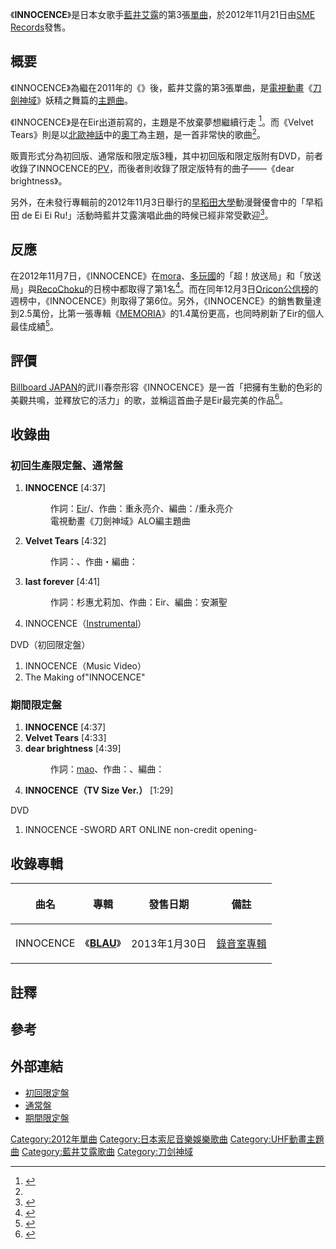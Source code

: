 {{noteTA
|G1=SAO
}}{{Infobox single 
| Name            = INNOCENCE
| Artist          = [[藍井艾露|藍井艾露]]
| Album           = [[BLAU|BLAU]]
| Cover           = INNOCENCE (A Album).jpg
| Caption         = 通常版封面 
| A-side          = 
| B-side          = Velvet Tears<br/>last forever（初回版/通常版）<br/>dear brightness（限定版）
| Released        = 2012年11月21日
| Format          = [[單曲|單曲]]
| Recorded        = 
| Genre           = [[日本流行音樂|日本流行音樂]]、[[動畫歌曲|動畫歌曲]]
| Length          = 4分37秒
| Label           = [[SME_Records|SME Records]]
| Writer          = [[藍井艾露|Eir]]（作詞）<br/>{{link-ja|重永亮介|重永亮介}}（作詞/作曲）
| Producer = 
| Chart position  = * 週榜第6位<small>（[[Oricon公信榜|Oricon]]）</small>
* 2012年12月份月榜第18位<small>（Oricon）</small>
* 第8位<small>（[[Billboard_JAPAN_HOT_100|Billboard JAPAN HOT 100]]） </small>
* 第5位<small>（[[Billboard_JAPAN|Billboard JAPAN Hot Singles Sales]]）</small>
* 第3位<small>（Billboard JAPAN Hot Animation）</small>
* 第63位<small>（Billboard JAPAN Hot Top Airplay）</small>
* 第6位<small>（[[COUNT_DOWN_TV|COUNT DOWN TV]]）</small>
* 登場次數2次<small>（CDTV）</small>
* 第6位<small>（{{link-ja|SoundScan Japan|サウンドスキャンジャパン}}）</small>
** <small>（[[mora|mora]]）</small>
** <small>（[[多玩國|超！放送局]]）</small>
** <small>（[[RecoChoku|RecoChoku]]）</small>
| Certification  = 
| Last single    = [[AURORA_(歌曲)|AURORA]]<br/>（2012年）
| This single    = '''INNOCENCE'''<br/>（2012年）
| Next single    = [[コバルト・スカイ|コバルト・スカイ]]<br/>（2013年）
}}
《'''INNOCENCE'''》是日本女歌手[[藍井艾露|藍井艾露]]的第3張[[單曲|單曲]]，於2012年11月21日由[[SME_Records|SME Records]]發售。

== 概要 ==
《INNOCENCE》為繼在2011年的《{{link-ja|AURORA|AURORA (藍井エイルの曲)}}》後，藍井艾露的第3張單曲，是[[電視動畫|電視動畫]]《[[刀劍神域_(動畫)|刀劍神域]]》妖精之舞篇的[[主題曲|主題曲]]。

《INNOCENCE》是在Eir{{註|Eir為藍井艾露的別名。}}出道前寫的，主題是不放棄夢想繼續行走<!---また、サビの部分は「突き抜けるイメージ」で歌ったという ---><ref name="music">{{Cite interview|date=2012-11|subject=藍井エイル|url=http://www.music-ups.jp/interview/99/17.php|title=music UP's 藍井エイル インタビュー|program=music UP's|accessdate=2012-11-21|archiveurl=https://web.archive.org/web/20121217030137/http://www.music-ups.jp/interview/99/17.php|archivedate=2012-12-17|deadurl=yes}}</ref>。而《Velvet Tears》則是以[[北歐神話|北歐神話]]中的[[奧丁|奧丁]]為主題，是一首非常快的歌曲<ref name="music"/>。

販賣形式分為初回版、通常版和限定版3種，其中初回版和限定版附有DVD，前者收錄了INNOCENCE的[[音樂影片|PV]]，而後者則收錄了限定版特有的曲子——《dear brightness》。

另外，在未發行專輯前的2012年11月3日舉行的[[早稻田大學|早稻田大學]]動漫聲優會中的「早稻田 de Ei Ei Ru!」活動時藍井艾露演唱此曲的時候已經非常受歡迎<ref>{{Cite web|date=2012-07-23|url=http://www.lisani.jp/2012/11/04/16382|title=藍井エイルが、自身初となる大学祭イベントにて『ソードアート・オンライン』OPほかを熱唱!|work=[[リスアニ!|リスアニ!]]|author=|publisher={{link-ja|エムオン・エンタテインメント|エムオン・エンタテインメント}}|7=|accessdate=2012-11-21|deadurl=yes|archiveurl=https://archive.is/20130501135606/http://www.lisani.jp/2012/11/04/16382|archivedate=2013-05-01}}</ref>。

== 反應 ==
在2012年11月7日，《INNOCENCE》在[[mora|mora]]、[[多玩國|多玩國]]的「超！放送局」和「放送局」與[[RecoChoku|RecoChoku]]的日榜中都取得了第1名<ref>{{Cite web|date=2012-11-04|url=http://www.barks.jp/news/?id=1000084543|title=藍井エイル、新曲「INNOCENCE」が配信チャート4冠達成|work={{link-ja|BARKS|BARKS}}|author=|publisher={{link-ja|グローバル・プラス|グローバル・プラス}}|accessdate=2012-11-21|archive-date=2013-03-11|archive-url=https://web.archive.org/web/20130311052918/http://www.barks.jp/news/?id=1000084543|dead-url=no}}</ref>。而在同年12月3日[[Oricon公信榜|Oricon公信榜]]的週榜中，《INNOCENCE》則取得了第6位。另外，《INNOCENCE》的銷售數量達到2.5萬份，比第一張專輯《[[MEMORIA|MEMORIA]]》的1.4萬份更高，也同時刷新了Eir的個人最佳成績<ref>{{Cite web|date=2012-11-27|url=http://listen.jp/store/musicnews_42082_all.htm|title=藍井エイル、3rdシングル「INNOCENCE」で自己最高記録を更新!|work=|author=|publisher={{link-ja|リッスンジャパン|リッスンジャパン}}|accessdate=2012-01-25|deadurl=yes|archiveurl=https://archive.is/20130501125117/http://listen.jp/store/musicnews_42082_all.htm|archivedate=2013-05-01}}</ref>。

== 評價 ==
[[Billboard_JAPAN|Billboard JAPAN]]的武川春奈形容《INNOCENCE》是一首「把擁有生動的色彩的美觀共鳴，並釋放它的活力」的歌，並稱這首曲子是Eir最完美的作品<ref>{{Cite web|date=2012-07-23|url=http://www.billboard-japan.com/hs_discs/detail/529|title=藍井エイル 各チャート1位のアニメOPテーマ|work=Billboard JAPAN|author=|publisher={{link-ja|阪神コンテンツリンク|阪神コンテンツリンク}}|accessdate=2012-11-21|deadurl=yes|archiveurl=https://web.archive.org/web/20121129012527/http://www.billboard-japan.com/hs_discs/detail/529|archivedate=2012-11-29}}</ref>。

== 收錄曲 ==
=== 初回生產限定盤、通常盤 ===
# '''INNOCENCE''' [4:37]
#: 作詞：[[藍井艾露|Eir]]/{{link-ja|重永亮介|重永亮介}}、作曲：重永亮介、編曲：{{link-ja|下川佳代|下川佳代}}/重永亮介 
#: 電視動畫《刀劍神域》ALO編主題曲
# '''Velvet Tears''' [4:32]
#: 作詞：{{link-ja|rino|rino}}、作曲・編曲：{{link-ja|黑須克彥|黒須克彦}}
# '''last forever''' [4:41]
#: 作詞：杉惠尤莉加、作曲：Eir、編曲：安瀨聖
# INNOCENCE（[[Instrumental|Instrumental]]）

; DVD（初回限定盤）
# INNOCENCE（Music Video）
# The Making of"INNOCENCE"

=== 期間限定盤 ===
# '''INNOCENCE''' [4:37]
# '''Velvet Tears''' [4:33]
# '''dear brightness''' [4:39]
#: 作詞：[[mao|mao]]、作曲：{{link-ja|安田史生|安田史生}}、編曲：{{link-ja|新井弘毅|新井弘毅}}
# '''INNOCENCE（TV Size Ver.）''' [1:29]

; DVD
# INNOCENCE -SWORD ART ONLINE non-credit opening-

== 收錄專輯 ==
{| class="wikitable"
! 曲名 !! 專輯 !! 發售日期 !! 備註 
|-
| INNOCENCE|| 《'''[[BLAU|BLAU]]'''》|| 2013年1月30日|| [[錄音室專輯|錄音室專輯]] 
|}

== 註釋 ==
<references group="註"/>

== 參考 ==
{{Reflist}}

== 外部連結 ==
* [http://www.sonymusic.co.jp/artist/aoieir/discography/SECL-1214 初回限定盤]{{Wayback|url=http://www.sonymusic.co.jp/artist/aoieir/discography/SECL-1214 |date=20140821182640 }} 
* [http://www.sonymusic.co.jp/artist/aoieir/discography/SECL-1216 通常盤]{{Wayback|url=http://www.sonymusic.co.jp/artist/aoieir/discography/SECL-1216 |date=20140821181857 }}
* [http://www.sonymusic.co.jp/artist/aoieir/discography/SECL-1217 期間限定盤]{{Wayback|url=http://www.sonymusic.co.jp/artist/aoieir/discography/SECL-1217 |date=20140821180423 }}

{{刀剑神域}}

[[Category:2012年單曲|Category:2012年單曲]]
[[Category:日本索尼音樂娛樂歌曲|Category:日本索尼音樂娛樂歌曲]]
[[Category:UHF動畫主題曲|Category:UHF動畫主題曲]]
[[Category:藍井艾露歌曲|Category:藍井艾露歌曲]]
[[Category:刀剑神域|Category:刀剑神域]]